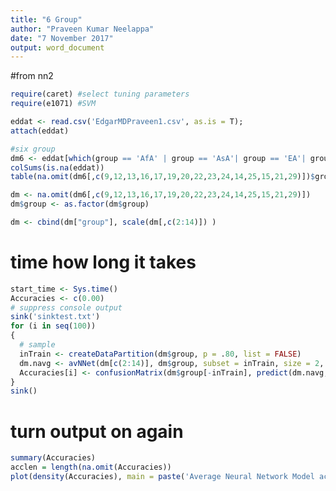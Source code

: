 ```yaml
---
title: "6 Group"
author: "Praveen Kumar Neelappa"
date: "7 November 2017"
output: word_document
---
```


#from nn2

```r
require(caret) #select tuning parameters
require(e1071) #SVM

```


```r
eddat <- read.csv('EdgarMDPraveen1.csv', as.is = T);
attach(eddat)
```


```r
#six group
dm6 <- eddat[which(group == 'AfA' | group == 'AsA'| group == 'EA'| group == 'NAm'| group == 'HW' | group == 'HSE'),];
colSums(is.na(eddat))
table(na.omit(dm6[,c(9,12,13,16,17,19,20,22,23,24,14,25,15,21,29)])$group)#18,,30

dm <- na.omit(dm6[,c(9,12,13,16,17,19,20,22,23,24,14,25,15,21,29)])
dm$group <- as.factor(dm$group)

dm <- cbind(dm["group"], scale(dm[,c(2:14)]) ) 

```

# time how long it takes
```r

start_time <- Sys.time()
Accuracies <- c(0.00)
# suppress console output
sink('sinktest.txt')
for (i in seq(100))
{
  # sample
  inTrain <- createDataPartition(dm$group, p = .80, list = FALSE)
  dm.navg <- avNNet(dm[c(2:14)], dm$group, subset = inTrain, size = 2, rang = 0.5, decay = 5e-6, maxit = 200, repeats = 50)
  Accuracies[i] <- confusionMatrix(dm$group[-inTrain], predict(dm.navg, dm[-inTrain,], type = "class"))$overall["Accuracy"]
}
sink()
```

# turn output on again 

```r

summary(Accuracies)
acclen = length(na.omit(Accuracies))
plot(density(Accuracies), main = paste('Average Neural Network Model accuracies:',acclen, 'runs') )

```



